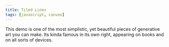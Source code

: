 ```yaml
---
title: Tiled Lines
tags: [javascript, canvas]
---
```


This demo is one of the most simplistic, yet beautiful pieces of generative art you can make. Its kinda famous in its own right, appearing on books and on all sorts of devices.

<TiledLines client:load />